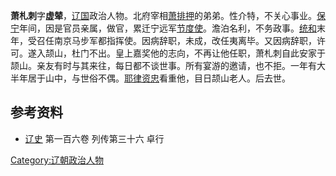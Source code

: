 '''萧札刺'''{{BD||?|?|catIdx=X}}字'''虚辇'''，[[辽国|辽国]]政治人物。北府宰相[[萧排押|萧排押]]的弟弟。性介特，不关心事业。[[保宁|保宁]]年间，因是官员亲属，做官，累迁宁远军[[节度使|节度使]]。澹泊名利，不务政事。[[统和|统和]]末年，受召任南京马步军都指挥使。因病辞职，未成，改任夷离毕。又因病辞职，许可。遂入颉山，杜门不出。皇上嘉奖他的志向，不再让他任职，萧札刺自此安家于颉山。亲友有时与其来往，每日都不谈世事。所有宴游的邀请，也不拒。一年有大半年居于山中，与世俗不偶。[[耶律资忠|耶律资忠]]看重他，目日颉山老人。后去世。
== 参考资料 ==
*[[辽史|辽史]] 第一百六卷 列传第三十六 卓行
[[Category:辽朝政治人物|Category:辽朝政治人物]]